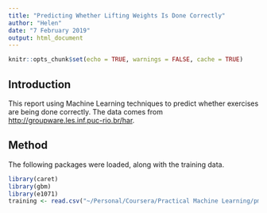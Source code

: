 ```yaml
---
title: "Predicting Whether Lifting Weights Is Done Correctly"
author: "Helen"
date: "7 February 2019"
output: html_document
---
```


```r
knitr::opts_chunk$set(echo = TRUE, warnings = FALSE, cache = TRUE)
```

## Introduction

This report using Machine Learning techniques to predict whether exercises are being done correctly. The data comes from <http://groupware.les.inf.puc-rio.br/har>.

## Method

The following packages were loaded, along with the training data.

```r
library(caret)
library(gbm)
library(e1071)
training <- read.csv("~/Personal/Coursera/Practical Machine Learning/pml-training.csv")
```


